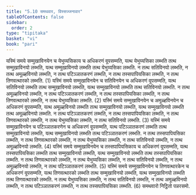 ```yaml
---
title: "5.10 समथवार, विस्सज्जनावार"
tableOfContents: false
sidebar:
  order: 2
type: "tipitaka"
basket: "vi"
book: "pari"
---
```



<DynamicBreadcrumb />

<Division number="305" book="pari">

<Paragraph number="1321" book="pari">
यस्मिं समये सम्मुखाविनयेन च येभुय्यसिकाय च अधिकरणं वूपसम्मति, यत्थ येभुय्यसिका लब्भति तत्थ सम्मुखाविनयो लब्भति, यत्थ सम्मुखाविनयो लब्भति तत्थ येभुय्यसिका लब्भति. न तत्थ सतिविनयो लब्भति, न तत्थ अमूळ्हविनयो लब्भति, न तत्थ पटिञ्ञातकरणं लब्भति, न तत्थ तस्सपापियसिका लब्भति, न तत्थ तिणवत्थारको लब्भति. (1)
</Paragraph>

<Paragraph number="1322" book="pari">
यस्मिं समये सम्मुखाविनयेन च सतिविनयेन च अधिकरणं वूपसम्मति, यत्थ सतिविनयो लब्भति तत्थ सम्मुखाविनयो लब्भति, यत्थ सम्मुखाविनयो लब्भति तत्थ सतिविनयो लब्भति. न तत्थ अमूळ्हविनयो लब्भति, न तत्थ पटिञ्ञातकरणं लब्भति, न तत्थ तस्सपापियसिका लब्भति, न तत्थ तिणवत्थारको लब्भति, न तत्थ येभुय्यसिका लब्भति. (2)
</Paragraph>

<Paragraph number="1323" book="pari">
यस्मिं समये सम्मुखाविनयेन च अमूळ्हविनयेन च अधिकरणं वूपसम्मति, यत्थ अमूळ्हविनयो लब्भति तत्थ सम्मुखाविनयो लब्भति, यत्थ सम्मुखाविनयो लब्भति तत्थ अमूळ्हविनयो लब्भति. न तत्थ पटिञ्ञातकरणं लब्भति, न तत्थ तस्सपापियसिका लब्भति, न तत्थ तिणवत्थारको लब्भति, न तत्थ येभुय्यसिका लब्भति, न तत्थ सतिविनयो लब्भति. (3)
</Paragraph>

<Paragraph number="1324" book="pari">
यस्मिं समये सम्मुखाविनयेन च पटिञ्ञातकरणेन च अधिकरणं वूपसम्मति, यत्थ पटिञ्ञातकरणं लब्भति तत्थ सम्मुखाविनयो लब्भति, यत्थ सम्मुखाविनयो लब्भति तत्थ पटिञ्ञातकरणं लब्भति. न तत्थ तस्सपापियसिका लब्भति, न तत्थ तिणवत्थारको लब्भति, न तत्थ येभुय्यसिका लब्भति, न तत्थ सतिविनयो लब्भति, न तत्थ अमूळ्हविनयो लब्भति. (4)
</Paragraph>

<Paragraph number="1325" book="pari">
यस्मिं समये सम्मुखाविनयेन च तस्सपापियसिकाय च अधिकरणं वूपसम्मति, यत्थ तस्सपापियसिका लब्भति तत्थ सम्मुखाविनयो लब्भति, यत्थ सम्मुखाविनयो लब्भति तत्थ तस्सपापियसिका लब्भति. न तत्थ तिणवत्थारको लब्भति, न तत्थ येभुय्यसिका लब्भति, न तत्थ सतिविनयो लब्भति, न तत्थ अमूळ्हविनयो लब्भति, न तत्थ पटिञ्ञातकरणं लब्भति. (5)
</Paragraph>

<Paragraph number="1326" book="pari">
यस्मिं समये सम्मुखाविनयेन च तिणवत्थारकेन च अधिकरणं वूपसम्मति, यत्थ तिणवत्थारको लब्भति तत्थ सम्मुखाविनयो लब्भति, यत्थ सम्मुखाविनयो लब्भति तत्थ तिणवत्थारको लब्भति. न तत्थ येभुय्यसिका लब्भति, न तत्थ सतिविनयो लब्भति, न तत्थ अमूळ्हविनयो लब्भति, न तत्थ पटिञ्ञातकरणं लब्भति, न तत्थ तस्सपापियसिका लब्भति. (6)

</Paragraph>
</Division>

<Paragraph number="1327" type="center" book="pari">
समथवारो निट्ठितो पन्नरसमो.
</Paragraph>